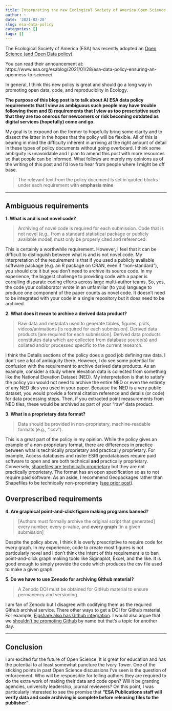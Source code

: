 ```yaml
---
title: Interpreting the new Ecological Society of America Open Science policy
author: ~
date: '2021-02-28'
slug: esa-data-policy
categories: []
tags: []
---
```


The Ecological Society of America (ESA) has recently adopted an [Open Science (and Open Data policy)](https://www.esa.org/publications/data-policy/).
<!-- https://twitter.com/__jsta/status/1355148391857205250?s=20 -->

You can read their announcement at:
https://www.esa.org/esablog/2021/01/28/esa-data-policy-ensuring-an-openness-to-science/

In general, I think this new policy is great and should go a long way in promoting open data, code, and reproduciblity in Ecology.

**The purpose of this blog post is to talk about A) ESA data policy requirements that I view as ambiguous such people may have trouble following them and B) requirements that I view as too prescriptive such that they are too onerous for newcomers or risk becoming outdated as digital services (hopefully) come and go.** 

My goal is to expound on the former to hopefully bring some clarity and to dissect the latter in the hopes that the policy will be flexible. All of this is bearing in mind the difficulty inherent in arriving at the right amount of detail in these types of policy documents without going overboard. I think some ambiguity is unavoidable and I plan to amend this post with more resources so that people can be informed. What follows are merely my opinions as of the writing of this post and I'd love to hear from people where I might be off base.

> The relevant text from the policy document is set in quoted blocks under each requirement with **emphasis mine**

---

## Ambiguous requirements

**1. What is and is not novel code?**

> Archiving of novel code is required for each submission. Code that is not novel (e.g., from a standard statistical package or publicly available model) must only be properly cited and referenced. 

This is certainly a worthwhile requirement. However, I feel that it can be difficult to distinguish between what is and is not novel code. My interpretation of the requirement is that if you used a publicly available software package (e.g. an R package on CRAN, even if "non-standard"), you should cite it but you don't need to archive its source code. In my experience, the biggest challenge to providing code with a paper is corralling disparate coding efforts across large multi-author teams. So, yes, the code your collaborator wrote in an unfamiliar (to you) language to produce one component of the paper counts as novel code. It doesn't need to be integrated with your code in a single repository but it does need to be archived.

**2. What does it mean to archive a derived data product?**

> Raw data and metadata used to generate tables, figures, plots, videos/animations [is required for each submission]. Derived data products [are required for each submission]. Derived data products constitutes data which are collected from database source(s) and collated and/or processed specific to the current research.

I think the Details sections of the policy does a good job defining raw data. I don't see a lot of ambiguity there. However, I do see some potential for confusion with the requirement to archive derived data products. As an example, consider a study where elevation data is collected from something like the National Elevation Dataset (NED). My interpretation is that to satisfy the policy you would not need to archive the entire NED or even the entirety of any NED tiles you used in your paper. Because the NED is a very public dataset, you would provide a formal citation reference and details (or code) for data processing steps. Then, if you extracted point measurements from NED tiles, these would be archived as part of your "raw" data product.

**3. What is a proprietary data format?**

> Data should be provided in non-proprietary, machine-readable formats (e.g., “.csv”).

This is a great part of the policy in my opinion. While the policy gives an example of a non-proprietary format, there are differences in practice between what is technically proprietary and practically proprietary. For example,
Access databases and raster ESRI geodatabases require paid software to open and are both technical **and** practically proprietary. Conversely, [shapefiles are technically proprietary](https://en.wikipedia.org/wiki/Shapefile) but they are not practically proprietary. The format has an open specification so as to not require paid software. As an aside, I recommend Geopackages rather than Shapefiles to be technically non-proprietary ([see prior post](https://jsta.rbind.io/blog/2016-07-14-geopackage-r/)).

## Overprescribed requirements

**4. Are graphical point-and-click figure making programs banned?**

> [Authors must formally archive the original script that generated] every number, every p-value, and **every graph** [in a given submission]

Despite the policy above, I think it is overly prescriptive to require code for every graph. In my experience, code to create most figures is not particularly novel and I don't think the intent of this requirement is to ban point-and-click graph making tools like Sigmaplot, Excel, and the like. It is good enough to simply provide the code which produces the csv file used to make a given graph.

**5. Do we have to use Zenodo for archiving Github material?**

> A Zenodo DOI must be obtained for GitHub material to ensure permanency and versioning. 

I am fan of Zenodo but I disagree with codifying them as the required Github archival service. There other ways to get a DOI for Github material. For example, [Figshare also has Github integration](https://figshare.com/blog/figshare_launches_revamped_GitHub_integration/243). I would also argue that we [shouldn't be promoting Github](https://www.cnbc.com/2020/11/29/microsofts-github-has-become-magnet-for-thorny-issues-like-riaa.html) by name but that's a topic for another day.

---

## Conclusion

I am excited for the future of Open Science. It is great for education and has the potential to at least somewhat puncture the Ivory Tower. One of the sticking points in past Open Science discussions I've seen is the question of enforcement. Who will be responsible for telling authors they are required to do the extra work of making their data and code open? Will it be granting agencies, university leadership, journal reviewers? On this point, I was particularly interested to see the promise that **"ESA Publications staff will verify data and code archiving is complete before releasing files to the publisher"**.
